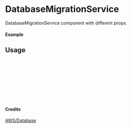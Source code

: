 
<Meta of={DatabaseMigrationService} title="AWS/Database/DatabaseMigrationService" />

# DatabaseMigrationService

DatabaseMigrationService component with different props.

#### Example

<Canvas of={DatabaseMigrationService.Primary} />

## Usage

```ts
import { DatabaseMigrationService } from "yadl-ui";

const Example = () => {
  return (
      <DatabaseMigrationService />
  );
};

export default Example;
```

#### Credits
[AWS/Database](https://aws-icons.com/)
